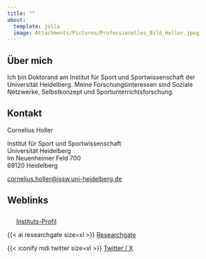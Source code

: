 ```yaml
---
title: ""
about:
  template: jolla
  image: Attachments/Pictures/Professionelles_Bild_Holler.jpeg
---
```


## Über mich

Ich bin Doktorand am Institut für Sport und Sportwissenschaft der Universität Heidelberg. Meine Forschungsinteressen sind Soziale Netzwerke, Selbstkonzept und Sportunterrichtsforschung.

## Kontakt

Cornelius Holler

Institut für Sport und Sportwissenschaft\
Universität Heidelberg\
Im Neuenheimer Feld 700\
69120 Heidelberg

[cornelius.holler\@issw.uni-heidelberg.de](mailto:cornelius.holler@issw.uni-heidelberg.de)

## Weblinks

![](Attachments/Pictures/ISSW_logo.png){width="17" height="24"} [Instituts-Profil](https://www.issw.uni-heidelberg.de/personal/homepage/holler_c.html){target="_blank"}

{{< ai researchgate size=xl >}} [Researchgate](https://www.researchgate.net/profile/Cornelius_Holler){target="_blank"}

{{< iconify mdi twitter size=xl >}} [Twitter / X](https://twitter.com/CorneliusHoller){target="_blank"}
